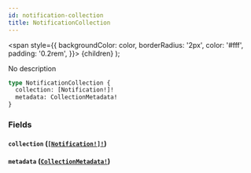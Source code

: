 ```yaml
---
id: notification-collection
title: NotificationCollection
---
```


<span
style={{
      backgroundColor: color,
      borderRadius: '2px',
      color: '#fff',
      padding: '0.2rem',
    }}>
{children}
</span>
);

No description

```graphql
type NotificationCollection {
  collection: [Notification!]!
  metadata: CollectionMetadata!
}
```

### Fields

#### `collection` ([`[Notification!]!`](/api/graphql/documentation/objects/notification))

#### `metadata` ([`CollectionMetadata!`](/api/graphql/documentation/objects/collection-metadata))
